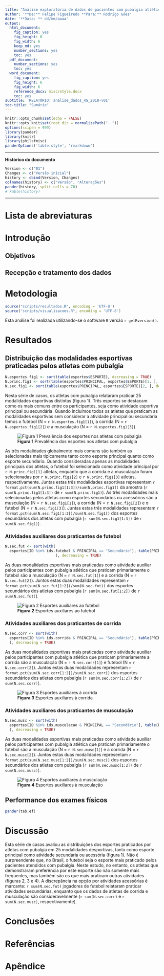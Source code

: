 ```yaml
---
title: "Análise exploratória de dados de pacientes com pubalgia atlética no Brasil"
author: '**De:** Felipe Figueiredo **Para:** Rodrigo Góes'
date: '**Data: ** dd/mm/aaaa'
output:
  html_document:
    fig_caption: yes
    fig_height: 6
    fig_width: 6
    keep_md: yes
    number_sections: yes
    toc: yes
  pdf_document:
    number_sections: yes
    toc: yes
  word_document:
    fig_caption: yes
    fig_height: 6
    fig_width: 6
    reference_docx: misc/style.docx
    toc: yes
subtitle: 'RELATÓRIO: analise_dados_RG_2018-v01'
toc-title: "Sumário"
---
```


```r
knitr::opts_chunk$set(echo = FALSE)
knitr::opts_knit$set(root.dir = normalizePath(".."))
options(scipen = 999)
library(pander)
library(knitr)
library(philsfmisc)
panderOptions('table.style', 'rmarkdown')

```

---

**Histórico do documento**

```r
Version <- c("01")
Changes <- c("Versão inicial")
history <- cbind(Version, Changes)
colnames(history) <- c("Versão", "Alterações")
pander(history, split.cells = 70)
# kable(history)
```

---

<!-- # Assinaturas -->

<!-- ```{r, echo=FALSE} -->
<!-- sig.field <- "__________________________" -->
<!-- date.field <- "_____________" -->
<!-- Stat <- c("Elaborador", "Felipe Figueiredo", "Bioestatístico", sig.field, date.field) -->
<!-- Reviewer <- c("Revisado por", "", "", sig.field, date.field) -->
<!-- Approver <- c("Verificado por", "", "", sig.field, date.field) -->
<!-- Final.Approver <- c("Aprovação final", "", "", sig.field, date.field) -->

<!-- sigs <- rbind( -->
<!--   Stat -->
<!--   , Reviewer -->
<!--   , Approver -->
<!--   , Final.Approver -->
<!--   ) -->
<!-- rownames(sigs) <- NULL -->
<!-- colnames(sigs) <- c("Papel", "Nome", "Função", "Assinatura", "Data") -->

<!-- pander(sigs, split.cells = c(9, 14, 14, 16, 8), split.table = Inf) -->
<!-- # kable(sigs) -->
<!-- ``` -->

# Lista de abreviaturas

# Introdução

## Objetivos

## Recepção e tratamento dos dados

# Metodologia

```r
source("scripts/resultados.R", encoding = 'UTF-8')
source("scripts/visualizacoes.R", encoding = 'UTF-8')
```

Esta análise foi realizada utilizando-se o software `R` versão `r getRversion()`.



# Resultados

## Distribuição das modalidades esportivas praticadas pelos atletas com pubalgia

```r
N.esportes.fig1 <- sort(table(esportes$ESPORTE), decreasing = TRUE)
N.princ.fig1 <- sort(table(esportes$PRINCIPAL, esportes$ESPORTE)[1, ], decreasing = TRUE)
N.sec.fig1 <- sort(table(esportes$PRINCIPAL, esportes$ESPORTE)[2, ], decreasing = TRUE)
```

Nesta série de casos, os atletas com pubalgia relataram praticar 25 modalidades esportivas distintas (figura 1).
Três esportes se destacam como os mais comuns entre os participantes, seja como atividade esportiva principal ou secundária.
Quando incluímos todos os atletas que praticam as modalidades esportivas sem considerar a atividade principal ou secundária temos
o futebol (N = `r N.esportes.fig1[1]`),
a corrida (N = `r N.esportes.fig1[2]`)
e a musculação (N = `r N.esportes.fig1[3]`).

![**Figura 1** Prevalência dos esportes nos atletas com pubalgia](../figures/esp_prev.png)

As três modalidades globalmente mais comuns são também as selecionadas mais tipicamente tanto como esporte principal quanto como esporte secundário.
Quando consideradas apenas as modalidades principais dos atletas, o futebol foi selecionado como atividade principal por
`r N.princ.fig1[1]` atletas,
enquanto que a corrida e a musculação foram selecionadas por
`r N.princ.fig1[2]` e
`r N.princ.fig1[3]` atletas, respectivamente.
Juntas estas três modalidades esportivas representam
`r format.pct(sum(N.princ.fig1[1:3])/sum(N.princ.fig1))`
da amostra (`r sum(N.princ.fig1[1:3])` de `r sum(N.princ.fig1)`).
As três modalidades mais selecionadas pelos atletas como esportes secundários ou acessórios são
a musculação (N = `r N.sec.fig1[1]`),
a corrida (N = `r N.sec.fig1[2]`)
e o futebol (N = `r N.sec.fig1[3]`).
Juntas estas três modalidades representam
`r format.pct(sum(N.sec.fig1[1:3])/sum(N.sec.fig1))`
dos esportes secundários dos atletas com pubalgia
(`r sum(N.sec.fig1[1:3])` de `r sum(N.sec.fig1)`).

### Atividades auxiliares dos praticantes de futebol

```r
N.sec.fut <- sort(with(
  esportes[ID %in% ids.futebol & PRINCIPAL == "Secundário"], table(PRINCIPAL, ESPORTE)[2, ]
                       ), decreasing = TRUE)
```

As duas modalidades esportivas mais praticadas como atividade auxiliar pelos participantes com pubalgia atlética que praticam primariamente o futebol são a
musculação (N = `r N.sec.fut[1]`)
e a corrida (N = `r N.sec.fut[2]`).
Juntos estas duas modalidades representam
`r format.pct(sum(N.sec.fut[1:2])/sum(N.sec.fut))`
dos esportes secundários dos atletas com pubalgia (`r sum(N.sec.fut[1:2])` de `r sum(N.sec.fut)`).

![**Figura 2** Esportes auxiliares ao futebol](../figures/esp_sec_fut.png)

### Atividades auxiliares dos praticantes de corrida

```r
N.sec.corr <- sort(with(
  esportes[ID %in% ids.corrida & PRINCIPAL == "Secundário"], table(PRINCIPAL, ESPORTE)[2, ]
  ), decreasing = TRUE)
```

As duas modalidades esportivas mais praticadas como atividade auxiliar pelos participantes com pubalgia atlética que praticam primariamente a corrida são a
musculação (N = `r N.sec.corr[1]`)
e futebol (N = `r N.sec.corr[2]`).
Juntos estas duas modalidades representam
`r format.pct(sum(N.sec.corr[1:2])/sum(N.sec.corr))`
dos esportes secundários dos atletas com pubalgia (`r sum(N.sec.corr[1:2])` de `r sum(N.sec.corr)`).

![**Figura 3** Esportes auxiliares à corrida](../figures/esp_sec_corr.png)


### Atividades auxiliares dos praticantes de musculação

```r
N.sec.musc <- sort(with(
  esportes[ID %in% ids.musculacao & PRINCIPAL == "Secundário"], table(PRINCIPAL, ESPORTE)[2, ]
  ), decreasing = TRUE)
```

As duas modalidades esportivas mais praticadas como atividade auxiliar pelos participantes com pubalgia atlética que praticam primariamente o futebol são a
musculação (N = `r N.sec.musc[1]`)
e a corrida (N = `r N.sec.musc[2]`).
Juntos estas duas modalidades representam
`r format.pct(sum(N.sec.musc[1:2])/sum(N.sec.musc))`
dos esportes secundários dos atletas com pubalgia (`r sum(N.sec.musc[1:2])` de `r sum(N.sec.musc)`).

![**Figura 4** Esportes auxiliares à musculação](../figures/esp_sec_musc.png)

## Performance dos exames físicos

```r
pander(tab.ef)
```

<!-- # Exceções e Desvios do teste -->

# Discussão

Esta série de casos avaliou as distribuições dos esportes praticados por atletas com pubalgia em 25 modalidades desportivas, tanto como esporte principal como atividade secundária ou acessória (figura 1).
Não é surpreendente que, no Brasil, o futebol seja o esporte mais praticado pelos pacientes atendidos com pubalgia.
Neste estudo, no entanto, os atletas que demonstraram preferência por este esporte são não somente mais frequentes, mas também são os que mais praticam outras atividades (figuras 2, 3 e 4).
A discrepância na opção por atividades acessórias é marcante:
`r sum(N.sec.fut)` jogadores de futebol relataram praticar atividades secundárias,
enquanto que os dados de atletas de corrida e musculação são consideravelmente (`r sum(N.sec.corr)` e `r sum(N.sec.musc)`, respectivamente).

# Conclusões


# Referências

# Apêndice

